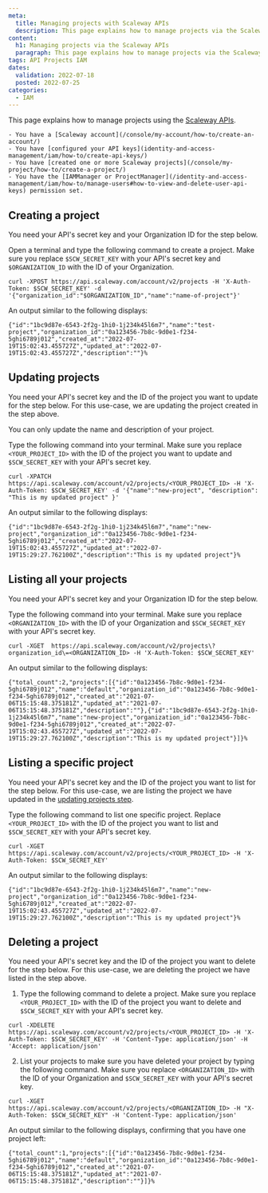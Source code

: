 ```yaml
---
meta:
  title: Managing projects with Scaleway APIs
  description: This page explains how to manage projects via the Scaleway APIs
content:
  h1: Managing projects via the Scaleway APIs
  paragraph: This page explains how to manage projects via the Scaleway APIs
tags: API Projects IAM
dates:
  validation: 2022-07-18
  posted: 2022-07-25
categories:
  - IAM
---
```


This page explains how to manage projects using the [Scaleway APIs](https://developers.scaleway.com/en/).

<Message type="requirement">

    - You have a [Scaleway account](/console/my-account/how-to/create-an-account/)
    - You have [configured your API keys](identity-and-access-management/iam/how-to/create-api-keys/)
    - You have [created one or more Scaleway projects](/console/my-project/how-to/create-a-project/)
    - You have the [IAMManager or ProjectManager](/identity-and-access-management/iam/how-to/manage-users#how-to-view-and-delete-user-api-keys) permission set.

</Message>

## Creating a project

You need your API's secret key and your Organization ID for the step below.

Open a terminal and type the following command to create a project. Make sure you replace `$SCW_SECRET_KEY` with your API's secret key and `$ORGANIZATION_ID` with the ID of your Organization.

```
curl -XPOST https://api.scaleway.com/account/v2/projects -H 'X-Auth-Token: $SCW_SECRET_KEY' -d '{"organization_id":"$ORGANIZATION_ID","name":"name-of-project"}'
```
An output similar to the following displays:

```
{"id":"1bc9d87e-6543-2f2g-1hi0-1j234k45l6m7","name":"test-project","organization_id":"0a123456-7b8c-9d0e1-f234-5ghi6789j012","created_at":"2022-07-19T15:02:43.455727Z","updated_at":"2022-07-19T15:02:43.455727Z","description":""}%
```

## Updating projects

You need your API's secret key and the ID of the project you want to update for the step below. For this use-case, we are updating the project created in the step above.

<Message type="note">

 You can only update the name and description of your project.

</Message>

Type the following command into your terminal. Make sure you replace `<YOUR_PROJECT_ID>` with the ID of the project you want to update and `$SCW_SECRET_KEY` with your API's secret key.

```
curl -XPATCH https://api.scaleway.com/account/v2/projects/<YOUR_PROJECT_ID> -H 'X-Auth-Token: $SCW_SECRET_KEY' -d '{"name":"new-project", "description": "This is my updated project" }'
```

An output similar to the following displays:

```
{"id":"1bc9d87e-6543-2f2g-1hi0-1j234k45l6m7","name":"new-project","organization_id":"0a123456-7b8c-9d0e1-f234-5ghi6789j012","created_at":"2022-07-19T15:02:43.455727Z","updated_at":"2022-07-19T15:29:27.762100Z","description":"This is my updated project"}%  
```

## Listing all your projects

You need your API's secret key and your Organization ID for the step below.

Type the following command into your terminal. Make sure you replace `<ORGANIZATION_ID>` with the ID of your Organization and `$SCW_SECRET_KEY` with your API's secret key.

```
curl -XGET  https://api.scaleway.com/account/v2/projects\?organization_id\=<ORGANIZATION_ID> -H 'X-Auth-Token: $SCW_SECRET_KEY'
```

An output similar to the following displays:

```
{"total_count":2,"projects":[{"id":"0a123456-7b8c-9d0e1-f234-5ghi6789j012","name":"default","organization_id":"0a123456-7b8c-9d0e1-f234-5ghi6789j012","created_at":"2021-07-06T15:15:48.375181Z","updated_at":"2021-07-06T15:15:48.375181Z","description":""},{"id":"1bc9d87e-6543-2f2g-1hi0-1j234k45l6m7","name":"new-project","organization_id":"0a123456-7b8c-9d0e1-f234-5ghi6789j012","created_at":"2022-07-19T15:02:43.455727Z","updated_at":"2022-07-19T15:29:27.762100Z","description":"This is my updated project"}]}%
```
## Listing a specific project

You need your API's secret key and the ID of the project you want to list for the step below. For this use-case, we are listing the project we have updated in the [updating projects step](/identity-and-access-management/api-cli/managing-projects#updating-projects).

Type the following command to list one specific project. Replace `<YOUR_PROJECT_ID>` with the ID of the project you want to list and `$SCW_SECRET_KEY` with your API's secret key.

```
curl -XGET https://api.scaleway.com/account/v2/projects/<YOUR_PROJECT_ID> -H 'X-Auth-Token: $SCW_SECRET_KEY'
```

An output similar to the following displays:

```
{"id":"1bc9d87e-6543-2f2g-1hi0-1j234k45l6m7","name":"new-project","organization_id":"0a123456-7b8c-9d0e1-f234-5ghi6789j012","created_at":"2022-07-19T15:02:43.455727Z","updated_at":"2022-07-19T15:29:27.762100Z","description":"This is my updated project"}%
```

## Deleting a project

You need your API's secret key and the ID of the project you want to delete for the step below. For this use-case, we are deleting the project we have listed in the step above.

1. Type the following command to delete a project. Make sure you replace `<YOUR_PROJECT_ID>` with the ID of the project you want to delete and `$SCW_SECRET_KEY` with your API's secret key.

  ```
  curl -XDELETE https://api.scaleway.com/account/v2/projects/<YOUR_PROJECT_ID> -H 'X-Auth-Token: $SCW_SECRET_KEY' -H 'Content-Type: application/json' -H 'Accept: application/json'
  ```

2. List your projects to make sure you have deleted your project by typing the following command. Make sure you replace `<ORGANIZATION_ID>` with the ID of your Organization and `$SCW_SECRET_KEY` with your API's secret key.

```
curl -XGET https://api.scaleway.com/account/v2/projects/<ORGANIZATION_ID> -H "X-Auth-Token: $SCW_SECRET_KEY" -H 'Content-Type: application/json'
```

An output similar to the following displays, confirming that you have one project left:

```
{"total_count":1,"projects":[{"id":"0a123456-7b8c-9d0e1-f234-5ghi6789j012","name":"default","organization_id":"0a123456-7b8c-9d0e1-f234-5ghi6789j012","created_at":"2021-07-06T15:15:48.375181Z","updated_at":"2021-07-06T15:15:48.375181Z","description":""}]}%
```

